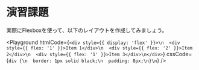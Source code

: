 
# 演習課題

実際にFlexboxを使って、以下のレイアウトを作成してみましょう。

<Playground
  htmlCode={`<div style={{ display: 'flex' }}>\n  <div style={{ flex: '1' }}>Item 1</div>\n  <div style={{ flex: '2' }}>Item 2</div>\n  <div style={{ flex: '1' }}>Item 3</div>\n</div>`}
  cssCode={`div {\n  border: 1px solid black;\n  padding: 8px;\n}\n`}
/>